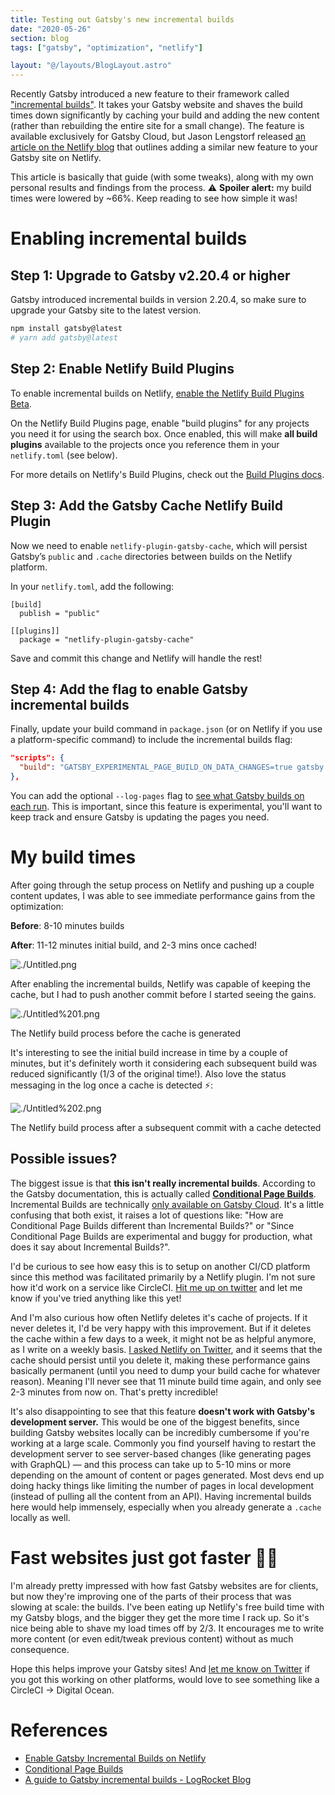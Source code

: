 ```yaml
---
title: Testing out Gatsby's new incremental builds
date: "2020-05-26"
section: blog
tags: ["gatsby", "optimization", "netlify"]

layout: "@/layouts/BlogLayout.astro"
---
```


Recently Gatsby introduced a new feature to their framework called ["incremental builds"](https://www.gatsbyjs.org/blog/2020-04-22-announcing-incremental-builds/). It takes your Gatsby website and shaves the build times down significantly by caching your build and adding the new content (rather than rebuilding the entire site for a small change). The feature is available exclusively for Gatsby Cloud, but Jason Lengstorf released [an article on the Netlify blog](https://www.netlify.com/blog/2020/04/23/enable-gatsby-incremental-builds-on-netlify/?utm_source=twitter&utm_medium=gatsby-inc-builds-jl&utm_campaign=devex) that outlines adding a similar new feature to your Gatsby site on Netlify.

This article is basically that guide (with some tweaks), along with my own personal results and findings from the process. ⚠️ **Spoiler alert:** my build times were lowered by ~66%. Keep reading to see how simple it was!

# Enabling incremental builds

## **Step 1: Upgrade to Gatsby v2.20.4 or higher**

Gatsby introduced incremental builds in version 2.20.4, so make sure to upgrade your Gatsby site to the latest version.

```bash
npm install gatsby@latest
# yarn add gatsby@latest
```

## **Step 2: Enable Netlify Build Plugins**

To enable incremental builds on Netlify, [enable the Netlify Build Plugins Beta](https://app.netlify.com/enable-beta?utm_source=blog&utm_medium=gatsby-inc-builds-jl&utm_campaign=devex?utm_source=twitter&utm_medium=gatsby-inc-builds-jl&utm_campaign=devex).

On the Netlify Build Plugins page, enable "build plugins" for any projects you need it for using the search box. Once enabled, this will make **all build plugins** available to the projects once you reference them in your `netlify.toml` (see below).

For more details on Netlify's Build Plugins, check out the [Build Plugins docs](https://docs.netlify.com/configure-builds/build-plugins/?utm_source=blog&utm_medium=gatsby-inc-builds-jl&utm_campaign=devex).

## **Step 3: Add the Gatsby Cache Netlify Build Plugin**

Now we need to enable `netlify-plugin-gatsby-cache`, which will persist Gatsby’s `public` and `.cache` directories between builds on the Netlify platform.

In your `netlify.toml`, add the following:

```
[build]
  publish = "public"

[[plugins]]
  package = "netlify-plugin-gatsby-cache"
```

Save and commit this change and Netlify will handle the rest!

## **Step 4: Add the flag to enable Gatsby incremental builds**

Finally, update your build command in `package.json` (or on Netlify if you use a platform-specific command) to include the incremental builds flag:

```json
"scripts": {
  "build": "GATSBY_EXPERIMENTAL_PAGE_BUILD_ON_DATA_CHANGES=true gatsby build --log-pages"
},
```

You can add the optional `--log-pages` flag to [see what Gatsby builds on each run](https://www.gatsbyjs.org/docs/conditional-page-builds/#reporting-what-has-been-built). This is important, since this feature is experimental, you'll want to keep track and ensure Gatsby is updating the pages you need.

# My build times

After going through the setup process on Netlify and pushing up a couple content updates, I was able to see immediate performance gains from the optimization:

**Before**: 8-10 minutes builds

**After**: 11-12 minutes initial build, and 2-3 mins once cached!

![./Untitled.png](./Untitled.png)

After enabling the incremental builds, Netlify was capable of keeping the cache, but I had to push another commit before I started seeing the gains.

![./Untitled%201.png](./Untitled%201.png)

The Netlify build process before the cache is generated

It's interesting to see the initial build increase in time by a couple of minutes, but it's definitely worth it considering each subsequent build was reduced significantly (1/3 of the original time!). Also love the status messaging in the log once a cache is detected ⚡️:

![./Untitled%202.png](./Untitled%202.png)

The Netlify build process after a subsequent commit with a cache detected

## Possible issues?

The biggest issue is that **this isn't really incremental builds**. According to the Gatsby documentation, this is actually called [**Conditional Page Builds**](https://www.gatsbyjs.org/docs/conditional-page-builds/). Incremental Builds are technically [only available on Gatsby Cloud](https://www.gatsbyjs.com/docs/incremental-builds/). It's a little confusing that both exist, it raises a lot of questions like: "How are Conditional Page Builds different than Incremental Builds?" or "Since Conditional Page Builds are experimental and buggy for production, what does it say about Incremental Builds?".

I'd be curious to see how easy this is to setup on another CI/CD platform since this method was facilitated primarily by a Netlify plugin. I'm not sure how it'd work on a service like CircleCI. [Hit me up on twitter](https://twitter.com/whoisryosuke) and let me know if you've tried anything like this yet!

And I'm also curious how often Netlify deletes it's cache of projects. If it never deletes it, I'd be very happy with this improvement. But if it deletes the cache within a few days to a week, it might not be as helpful anymore, as I write on a weekly basis. [I asked Netlify on Twitter](https://twitter.com/whoisryosuke/status/1265411123840380930), and it seems that the cache should persist until you delete it, making these performance gains basically permanent (until you need to dump your build cache for whatever reason). Meaning I'll never see that 11 minute build time again, and only see 2-3 minutes from now on. That's pretty incredible!

It's also disappointing to see that this feature **doesn't work with Gatsby's development server.** This would be one of the biggest benefits, since building Gatsby websites locally can be incredibly cumbersome if you're working at a large scale. Commonly you find yourself having to restart the development server to see server-based changes (like generating pages with GraphQL) — and this process can take up to 5-10 mins or more depending on the amount of content or pages generated. Most devs end up doing hacky things like limiting the number of pages in local development (instead of pulling all the content from an API). Having incremental builds here would help immensely, especially when you already generate a `.cache` locally as well.

# Fast websites just got faster 🐇💨

I'm already pretty impressed with how fast Gatsby websites are for clients, but now they're improving one of the parts of their process that was slowing at scale: the builds. I've been eating up Netlify's free build time with my Gatsby blogs, and the bigger they get the more time I rack up. So it's nice being able to shave my load times off by 2/3. It encourages me to write more content (or even edit/tweak previous content) without as much consequence.

Hope this helps improve your Gatsby sites! And [let me know on Twitter](https://twitter.com/whoisryosuke) if you got this working on other platforms, would love to see something like a CircleCI → Digital Ocean.

# References

- [Enable Gatsby Incremental Builds on Netlify](https://www.netlify.com/blog/2020/04/23/enable-gatsby-incremental-builds-on-netlify/?utm_source=twitter&utm_medium=gatsby-inc-builds-jl&utm_campaign=devex)
- [Conditional Page Builds](http://gatsbyjs.org/docs/conditional-page-builds/)
- [A guide to Gatsby incremental builds - LogRocket Blog](https://blog.logrocket.com/gatsby-incremental-builds/)

